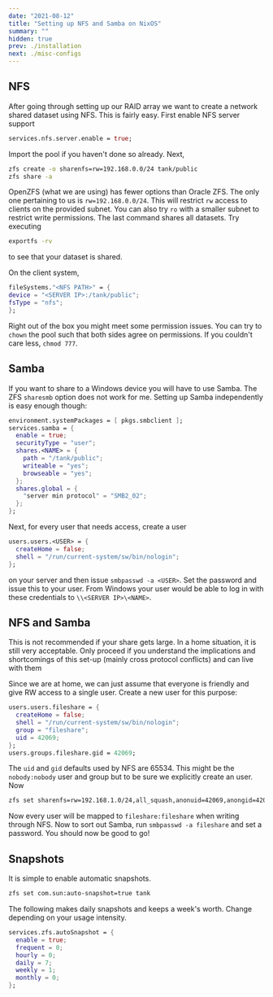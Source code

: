 ```yaml
---
date: "2021-08-12"
title: "Setting up NFS and Samba on NixOS"
summary: ""
hidden: true
prev: ./installation
next: ./misc-configs
---
```


## NFS

After going through setting up our RAID array we want to create a network shared
dataset using NFS. This is fairly easy. First enable NFS server support

```nix path=/etc/nixos/configuration.nix
services.nfs.server.enable = true;
```

Import the pool if you haven't done so already. Next,

```bash root
zfs create -o sharenfs=rw=192.168.0.0/24 tank/public
zfs share -a
```

OpenZFS (what we are using) has fewer options than Oracle ZFS. The only one
pertaining to us is `rw=192.168.0.0/24`. This will restrict `rw` access to
clients on the provided subnet. You can also try `ro` with a smaller subnet to
restrict write permissions. The last command shares all datasets. Try executing

```bash root
exportfs -rv
```

to see that your dataset is shared.

On the client system,

```nix path=/etc/nixos/hardware-configuration.nix
fileSystems."<NFS PATH>" = {
device = "<SERVER IP>:/tank/public";
fsType = "nfs";
};
```

Right out of the box you might meet some permission issues. You can try to
`chown` the pool such that both sides agree on permissions. If you couldn't care
less, `chmod 777`.

## Samba

If you want to share to a Windows device you will have to use Samba. The ZFS
`sharesmb` option does not work for me. Setting up Samba independently is easy
enough though:

```nix path=/etc/nixos/configuration.nix
environment.systemPackages = [ pkgs.smbclient ];
services.samba = {
  enable = true;
  securityType = "user";
  shares.<NAME> = {
    path = "/tank/public";
    writeable = "yes";
    browseable = "yes";
  };
  shares.global = {
    "server min protocol" = "SMB2_02";
  };
};
```

Next, for every user that needs access, create a user

```nix path=/etc/nixos/configuration.nix
users.users.<USER> = {
  createHome = false;
  shell = "/run/current-system/sw/bin/nologin";
};
```

on your server and then issue `smbpasswd -a <USER>`. Set the password and issue
this to your user. From Windows your user would be able to log in with these
credentials to `\\<SERVER IP>\<NAME>`.

## NFS and Samba

This is not recommended if your share gets large. In a home situation, it is
still very acceptable. Only proceed if you understand the implications and
shortcomings of this set-up (mainly cross protocol conflicts) and can live with
them

Since we are at home, we can just assume that everyone is friendly and give RW
access to a single user. Create a new user for this purpose:

```nix path=/etc/nixos/configuration.nix
users.users.fileshare = {
  createHome = false;
  shell = "/run/current-system/sw/bin/nologin";
  group = "fileshare";
  uid = 42069;
};
users.groups.fileshare.gid = 42069;
```

The `uid` and `gid` defaults used by NFS are 65534. This might be the
`nobody:nobody` user and group but to be sure we explicitly create an user. Now

```bash root
zfs set sharenfs=rw=192.168.1.0/24,all_squash,anonuid=42069,anongid=42069 tank
```

Now every user will be mapped to `fileshare:fileshare` when writing through NFS.
Now to sort out Samba, run `smbpasswd -a fileshare` and set a password. You
should now be good to go!

## Snapshots

It is simple to enable automatic snapshots.

```bash root
zfs set com.sun:auto-snapshot=true tank
```

The following makes daily snapshots and keeps a week's worth. Change depending
on your usage intensity.

```nix path=/etc/nixos/configuration.nix
services.zfs.autoSnapshot = {
  enable = true;
  frequent = 0;
  hourly = 0;
  daily = 7;
  weekly = 1;
  monthly = 0;
};
```
